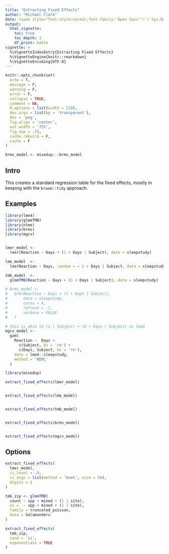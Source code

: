 ```yaml
---
title: "Extracting Fixed Effects"
author: "Michael Clark"
date: <span style="font-style:normal;font-family:'Open Sans'">`r Sys.Date()`</span>
output:
  html_vignette:
    toc: true
    toc_depth: 3
    df_print: kable
vignette: >
  %\VignetteIndexEntry{Extracting Fixed Effects}
  %\VignetteEngine{knitr::rmarkdown}
  %\VignetteEncoding{UTF-8}
---
```


```r
knitr::opts_chunk$set(
  echo = T,
  message = F,
  warning = F,
  error = F,
  collapse = TRUE,
  comment = NA,
  R.options = list(width = 220),
  dev.args = list(bg = 'transparent'),
  dev = 'png',
  fig.align = 'center',
  out.width = '75%',
  fig.asp = .75,
  cache.rebuild = F,
  cache = F
)
```

```r
brms_model <- mixedup:::brms_model
```


## Intro

This creates a standard regression table for the fixed effects, mostly in keeping with the `broom::tidy` approach. 

## Examples

```r
library(lme4)
library(glmmTMB)
library(nlme)
library(brms)
library(mgcv)


lmer_model <-
  lmer(Reaction ~ Days + (1 + Days | Subject), data = sleepstudy)

lme_model  <-
  lme(Reaction ~ Days, random = ~ 1 + Days | Subject, data = sleepstudy)

tmb_model  <-
  glmmTMB(Reaction ~ Days + (1 + Days | Subject), data = sleepstudy)

# brms_model <-
#   brm(Reaction ~ Days + (1 + Days | Subject), 
#       data = sleepstudy,
#       cores = 4,
#       refresh = -1,
#       verbose = FALSE
#   )

# this is akin to (1 | Subject) + (0 + Days | Subject) in lme4
mgcv_model <-
  gam(
    Reaction ~  Days +
      s(Subject, bs = 're') +
      s(Days, Subject, bs = 're'),
    data = lme4::sleepstudy,
    method = 'REML'
  )
```


```r
library(mixedup)

extract_fixed_effects(lmer_model)


extract_fixed_effects(lme_model)


extract_fixed_effects(tmb_model)


extract_fixed_effects(brms_model)


extract_fixed_effects(mgcv_model)
```

## Options

```r
extract_fixed_effects(
  lmer_model,
  ci_level = .9,
  ci_args = list(method = 'boot', nsim = 50),
  digits = 2
)
```

```r
tmb_zip <- glmmTMB(
  count ~ spp + mined + (1 | site),
  zi =  ~ spp + mined + (1 | site),
  family = truncated_poisson,
  data = Salamanders
)

extract_fixed_effects(
  tmb_zip,
  cond = 'zi',
  exponentiate = TRUE
)
```



